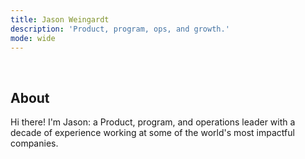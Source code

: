```yaml
---
title: Jason Weingardt
description: 'Product, program, ops, and growth.'
mode: wide
---
```


<img
  className="block dark:hidden"
  noZoom src=""
/>
<img
  className="hidden dark:block"
  noZoom src=""
/>

## About

Hi there! I'm Jason: a Product, program, and operations leader with a decade of experience working at some of the world's most impactful companies. 

<CardGroup cols={3}>
  <Card
    title="My Work"
    icon="file-user"
    href="https://www.linkedin.com/in/jasonweingardt/"
  >
  </Card>
  <Card
    title="Resume"
    icon="briefcase"
    href="https://mintlify.com/docs/development"
  >
  </Card>
  <Card
    title="Contact me"
    icon="envelope"
    href="https://www.linkedin.com/in/jasonweingardt/"
  >
  </Card>
</CardGroup>